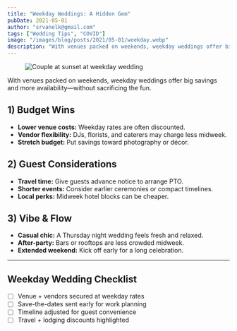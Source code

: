 ```yaml
---
title: "Weekday Weddings: A Hidden Gem"
pubDate: 2021-05-01
author: "srvanelk@gmail.com"
tags: ["Wedding Tips", "COVID"]
image: "/images/blog/posts/2021/05-01/weekday.webp"
description: "With venues packed on weekends, weekday weddings offer big savings and more availability—without sacrificing the fun."
---
```


<figure>
  <img
    src="/images/blog/posts/2021/05-01/weekday.webp"
    alt="Couple at sunset at weekday wedding"
  />
</figure>

With venues packed on weekends, weekday weddings offer big savings and more availability—without sacrificing the fun.

## 1) Budget Wins
- **Lower venue costs:** Weekday rates are often discounted.
- **Vendor flexibility:** DJs, florists, and caterers may charge less midweek.
- **Stretch budget:** Put savings toward photography or décor.

## 2) Guest Considerations
- **Travel time:** Give guests advance notice to arrange PTO.
- **Shorter events:** Consider earlier ceremonies or compact timelines.
- **Local perks:** Midweek hotel blocks can be cheaper.

## 3) Vibe & Flow
- **Casual chic:** A Thursday night wedding feels fresh and relaxed.
- **After-party:** Bars or rooftops are less crowded midweek.
- **Extended weekend:** Kick off early for a long celebration.

---

## Weekday Wedding Checklist
- [ ] Venue + vendors secured at weekday rates
- [ ] Save-the-dates sent early for work planning
- [ ] Timeline adjusted for guest convenience
- [ ] Travel + lodging discounts highlighted
